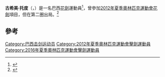 {{Infobox fencer
| name           = 古希美·托度
| fullname       =
| image          = Guilherme Toldo in Russia v Brazil teams 2014 CIP t094923.jpg
| caption        = 在2014年巴黎國際挑戰賽
| image_size     =
| nickname       =
| birth_date     = {{birth date and age|1992|09|01|df=yes}}
| birth_place    =
| weapon         = [[花劍|花劍]]
| hand           = 左手
| height         = {{convert|1.65|m|ftin|abbr=on}}
| weight         = {{convert|52|kg|lb st|abbr=on}}
| natlcoach      =
| club           =
| country        = {{BRA}}
| fieranking     = [http://fie.org/fencers/fencer/22963 current ranking]
| medaltemplates =
}}

'''古希美·托度'''（{{lang-pt|'''Guilherme Toldo'''}}，{{bd|1992年|9月1日||}}）是一名巴西[[花劍|花劍]]運動員<ref>{{Cite web |url=http://www.london2012.com/athlete/toldo-guilherme-1089837/ |title=London2012.com |accessdate=2016-08-07 |archive-date=2013-04-04 |archive-url=https://web.archive.org/web/20130404090356/http://www.london2012.com/athlete/toldo-guilherme-1089837/ |dead-url=no }}</ref>，曾參加[[2012年夏季奧林匹克運動會|2012年夏季奧林匹克運動會]][[2012年夏季奧林匹克運動會擊劍男子個人花劍比賽|花劍]]項目，但在第二圏出局。<ref>{{cite web|url=http://www.bbc.co.uk/sport/olympics/2012/athletes/43780609-c046-415c-8afe-f25bf869d60a|title= Guilherme Toldo|publisher=BBC Sport|accessdate=11 September 2012}}</ref>

==參考==
{{Reflist}}
{{DEFAULTSORT:Toldo, Guilherme}}
[[Category:巴西击剑运动员|Category:巴西击剑运动员]]
[[Category:2012年夏季奧林匹克運動會擊劍運動員|Category:2012年夏季奧林匹克運動會擊劍運動員]]
[[Category:2016年夏季奧林匹克運動會擊劍運動員|Category:2016年夏季奧林匹克運動會擊劍運動員]]